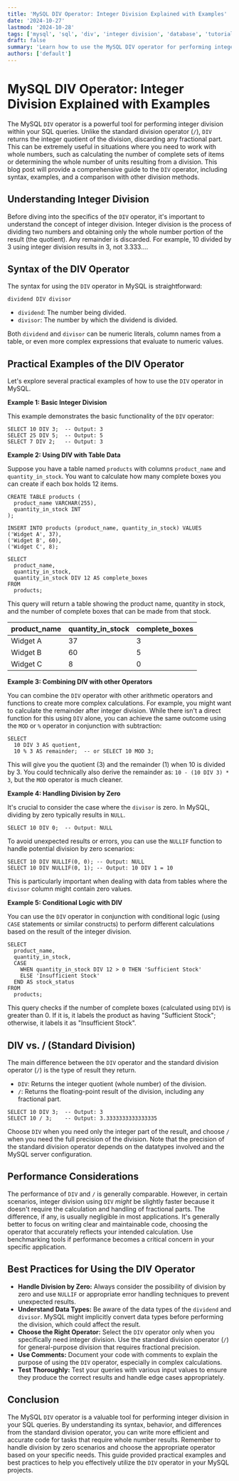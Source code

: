```yaml
---
title: 'MySQL DIV Operator: Integer Division Explained with Examples'
date: '2024-10-27'
lastmod: '2024-10-28'
tags: ['mysql', 'sql', 'div', 'integer division', 'database', 'tutorial', 'programming']
draft: false
summary: 'Learn how to use the MySQL DIV operator for performing integer division. This comprehensive guide covers syntax, examples, and comparisons to other division methods to help you write more efficient and accurate SQL queries.'
authors: ['default']
---
```


# MySQL DIV Operator: Integer Division Explained with Examples

The MySQL `DIV` operator is a powerful tool for performing integer division within your SQL queries. Unlike the standard division operator (`/`), `DIV` returns the integer quotient of the division, discarding any fractional part. This can be extremely useful in situations where you need to work with whole numbers, such as calculating the number of complete sets of items or determining the whole number of units resulting from a division. This blog post will provide a comprehensive guide to the `DIV` operator, including syntax, examples, and a comparison with other division methods.

## Understanding Integer Division

Before diving into the specifics of the `DIV` operator, it's important to understand the concept of integer division. Integer division is the process of dividing two numbers and obtaining only the whole number portion of the result (the quotient). Any remainder is discarded. For example, 10 divided by 3 using integer division results in 3, not 3.333....

## Syntax of the DIV Operator

The syntax for using the `DIV` operator in MySQL is straightforward:

```plaintext
dividend DIV divisor
```

- `dividend`: The number being divided.
- `divisor`: The number by which the dividend is divided.

Both `dividend` and `divisor` can be numeric literals, column names from a table, or even more complex expressions that evaluate to numeric values.

## Practical Examples of the DIV Operator

Let's explore several practical examples of how to use the `DIV` operator in MySQL.

**Example 1: Basic Integer Division**

This example demonstrates the basic functionality of the `DIV` operator:

```plaintext
SELECT 10 DIV 3;  -- Output: 3
SELECT 25 DIV 5;  -- Output: 5
SELECT 7 DIV 2;   -- Output: 3
```

**Example 2: Using DIV with Table Data**

Suppose you have a table named `products` with columns `product_name` and `quantity_in_stock`. You want to calculate how many complete boxes you can create if each box holds 12 items.

```plaintext
CREATE TABLE products (
  product_name VARCHAR(255),
  quantity_in_stock INT
);

INSERT INTO products (product_name, quantity_in_stock) VALUES
('Widget A', 37),
('Widget B', 60),
('Widget C', 8);

SELECT
  product_name,
  quantity_in_stock,
  quantity_in_stock DIV 12 AS complete_boxes
FROM
  products;
```

This query will return a table showing the product name, quantity in stock, and the number of complete boxes that can be made from that stock.

| product_name | quantity_in_stock | complete_boxes |
| :----------- | :---------------- | :------------- |
| Widget A     | 37                | 3              |
| Widget B     | 60                | 5              |
| Widget C     | 8                 | 0              |

**Example 3: Combining DIV with other Operators**

You can combine the `DIV` operator with other arithmetic operators and functions to create more complex calculations. For example, you might want to calculate the remainder after integer division. While there isn't a direct function for this using `DIV` alone, you can achieve the same outcome using the `MOD` or `%` operator in conjunction with subtraction:

```plaintext
SELECT
  10 DIV 3 AS quotient,
  10 % 3 AS remainder;  -- or SELECT 10 MOD 3;
```

This will give you the quotient (3) and the remainder (1) when 10 is divided by 3. You could technically also derive the remainder as: `10 - (10 DIV 3) * 3`, but the `MOD` operator is much cleaner.

**Example 4: Handling Division by Zero**

It's crucial to consider the case where the `divisor` is zero. In MySQL, dividing by zero typically results in `NULL`.

```plaintext
SELECT 10 DIV 0;  -- Output: NULL
```

To avoid unexpected results or errors, you can use the `NULLIF` function to handle potential division by zero scenarios:

```plaintext
SELECT 10 DIV NULLIF(0, 0); -- Output: NULL
SELECT 10 DIV NULLIF(0, 1); -- Output: 10 DIV 1 = 10
```

This is particularly important when dealing with data from tables where the `divisor` column might contain zero values.

**Example 5: Conditional Logic with DIV**

You can use the `DIV` operator in conjunction with conditional logic (using `CASE` statements or similar constructs) to perform different calculations based on the result of the integer division.

```plaintext
SELECT
  product_name,
  quantity_in_stock,
  CASE
    WHEN quantity_in_stock DIV 12 > 0 THEN 'Sufficient Stock'
    ELSE 'Insufficient Stock'
  END AS stock_status
FROM
  products;
```

This query checks if the number of complete boxes (calculated using `DIV`) is greater than 0. If it is, it labels the product as having "Sufficient Stock"; otherwise, it labels it as "Insufficient Stock".

## DIV vs. / (Standard Division)

The main difference between the `DIV` operator and the standard division operator (`/`) is the type of result they return.

- `DIV`: Returns the integer quotient (whole number) of the division.
- `/`: Returns the floating-point result of the division, including any fractional part.

```plaintext
SELECT 10 DIV 3;  -- Output: 3
SELECT 10 / 3;    -- Output: 3.3333333333333335
```

Choose `DIV` when you need only the integer part of the result, and choose `/` when you need the full precision of the division. Note that the precision of the standard division operator depends on the datatypes involved and the MySQL server configuration.

## Performance Considerations

The performance of `DIV` and `/` is generally comparable. However, in certain scenarios, integer division using `DIV` _might_ be slightly faster because it doesn't require the calculation and handling of fractional parts. The difference, if any, is usually negligible in most applications. It's generally better to focus on writing clear and maintainable code, choosing the operator that accurately reflects your intended calculation. Use benchmarking tools if performance becomes a critical concern in your specific application.

## Best Practices for Using the DIV Operator

- **Handle Division by Zero:** Always consider the possibility of division by zero and use `NULLIF` or appropriate error handling techniques to prevent unexpected results.
- **Understand Data Types:** Be aware of the data types of the `dividend` and `divisor`. MySQL might implicitly convert data types before performing the division, which could affect the result.
- **Choose the Right Operator:** Select the `DIV` operator only when you specifically need integer division. Use the standard division operator (`/`) for general-purpose division that requires fractional precision.
- **Use Comments:** Document your code with comments to explain the purpose of using the `DIV` operator, especially in complex calculations.
- **Test Thoroughly:** Test your queries with various input values to ensure they produce the correct results and handle edge cases appropriately.

## Conclusion

The MySQL `DIV` operator is a valuable tool for performing integer division in your SQL queries. By understanding its syntax, behavior, and differences from the standard division operator, you can write more efficient and accurate code for tasks that require whole number results. Remember to handle division by zero scenarios and choose the appropriate operator based on your specific needs. This guide provided practical examples and best practices to help you effectively utilize the `DIV` operator in your MySQL projects.
